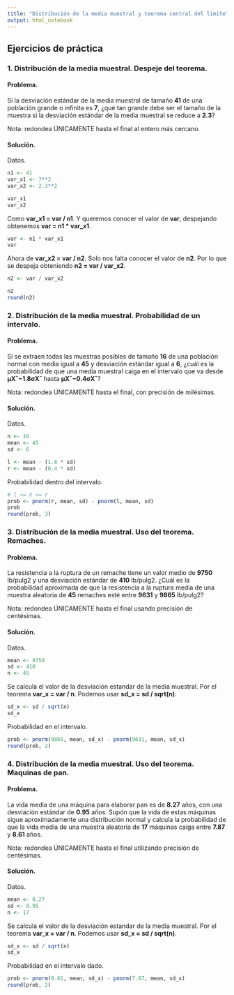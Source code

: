 ```yaml
---
title: "Distribución de la media muestral y teorema central del limite"
output: html_notebook
---
```


## Ejercicios de práctica

### 1. Distribución de la media muestral. Despeje del teorema.

#### Problema.

Si la desviación estándar de la media muestral de tamaño **41** de una población grande o infinita es **7**, ¿qué tan grande debe ser el tamaño de la muestra si la desviación estándar de la media muestral se reduce a **2.3**?

Nota: redondea  ÚNICAMENTE hasta el final al entero más cercano.

#### Solución.

Datos.
```r
n1 <- 41
var_x1 <- 7**2
var_x2 <- 2.3**2

var_x1
var_x2
```

Como **var_x1 = var / n1**.
Y queremos conocer el valor de **var**, despejando obtenemos **var = n1 * var_x1**.
```r
var <- n1 * var_x1
var
```

Ahora de **var_x2 = var / n2**.
Solo nos falta conocer el valor de **n2**. Por lo que se despeja obteniendo 
**n2 = var / var_x2**.
```r
n2 <- var / var_x2

n2
round(n2)
```


### 2. Distribución de la media muestral. Probabilidad de un intervalo.

#### Problema.

Si se extraen todas las muestras posibles de tamaño **16** de una población normal con media igual a **45** y desviación estándar igual a **6**, ¿cuál es la probabilidad de que una media muestral caiga en el intervalo que va desde **μX¯−1.8σX¯** hasta **μX¯−0.4σX¯**?

Nota: redondea ÚNICAMENTE hasta el final, con precisión de milésimas.

#### Solución.

Datos.
```r
n <- 16
mean <- 45
sd <- 6

l <- mean - (1.8 * sd)
r <- mean - (0.4 * sd)
```

Probabilidad dentro del intervalo.
```r
# l <= X <= r
prob <- pnorm(r, mean, sd) - pnorm(l, mean, sd)
prob
round(prob, 3)
```

### 3. Distribución de la media muestral. Uso del teorema. Remaches.

#### Problema.

La resistencia a la ruptura de un remache tiene un valor medio de **9750** lb/pulg2 y una desviación estándar de **410** lb/pulg2. ¿Cuál es la probabilidad aproximada de que la resistencia a la ruptura media de una muestra aleatoria de **45** remaches esté entre **9631** y **9865** lb/pulg2?

Nota: redondea  ÚNICAMENTE hasta el final usando precisión de centésimas.

#### Solución.

Datos.
```r
mean <- 9750
sd <- 410
n <- 45
```

Se calcula el valor de la desviación estandar de la media muestral.
Por el teorema **var_x = var / n**.
Podemos usar **sd_x = sd / sqrt(n)**.
```r
sd_x <- sd / sqrt(n)
sd_x
```

Probabilidad en el intervalo.
```r
prob <- pnorm(9865, mean, sd_x) - pnorm(9631, mean, sd_x)
round(prob, 2)
```

### 4. Distribución de la media muestral. Uso del teorema. Maquinas de pan.

#### Problema.

La vida media de una máquina para elaborar pan es de **8.27** años, con una desviación estándar de **0.95** años. Supón que la vida de estas máquinas sigue aproximadamente una distribución normal y calcula la probabilidad de que la vida media de una muestra aleatoria de **17** máquinas caiga entre **7.87** y **8.61** años.

Nota: redondea  ÚNICAMENTE hasta el final utilizando precisión de centésimas.

#### Solución.

Datos.
```r
mean <- 8.27
sd <- 0.95
n <- 17
```

Se calcula el valor de la desviación estandar de la media muestral.
Por el teorema **var_x = var / n**.
Podemos usar **sd_x = sd / sqrt(n)**.
```r
sd_x <- sd / sqrt(n)
sd_x
```

Probabilidad en el intervalo dado.
```r
prob <- pnorm(8.61, mean, sd_x) - pnorm(7.87, mean, sd_x)
round(prob, 2)
```

